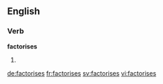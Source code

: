 ==English==

===Verb===
'''factorises'''

# {{third-person singular of|factorise}}

[[de:factorises]]
[[fr:factorises]]
[[sv:factorises]]
[[vi:factorises]]